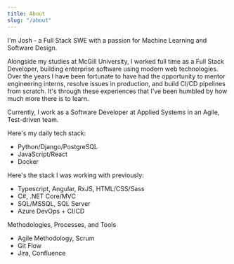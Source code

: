 ---
title: About
slug: "/about"
---

I'm Josh - a Full Stack SWE with a passion for Machine Learning and Software Design.

Alongside my studies at McGill University, I worked full time as a Full Stack Developer, building enterprise software using modern web technologies. 
Over the years I have been fortunate to have had the opportunity to mentor engineering interns, resolve issues in production, 
and build CI/CD pipelines from scratch. It's through these experiences that I've been humbled by how much more there is to learn.

Currently, I work as a Software Developer at Applied Systems in an Agile, Test-driven team.

Here's my daily tech stack:

- Python/Django/PostgreSQL
- JavaScript/React
- Docker

Here's the stack I was working with previously:

- Typescript, Angular, RxJS, HTML/CSS/Sass
- C#, .NET Core/MVC
- SQL/MSSQL, SQL Server
- Azure DevOps + CI/CD

Methodologies, Processes, and Tools

- Agile Methodology, Scrum
- Git Flow
- Jira, Confluence